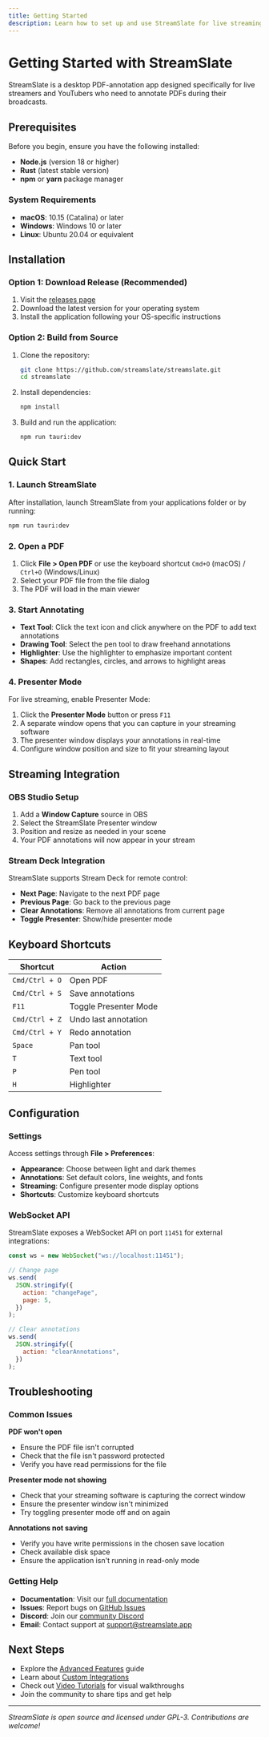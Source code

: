 ```yaml
---
title: Getting Started
description: Learn how to set up and use StreamSlate for live streaming and content creation
---
```


# Getting Started with StreamSlate

StreamSlate is a desktop PDF-annotation app designed specifically for live streamers and YouTubers who need to annotate PDFs during their broadcasts.

## Prerequisites

Before you begin, ensure you have the following installed:

- **Node.js** (version 18 or higher)
- **Rust** (latest stable version)
- **npm** or **yarn** package manager

### System Requirements

- **macOS**: 10.15 (Catalina) or later
- **Windows**: Windows 10 or later
- **Linux**: Ubuntu 20.04 or equivalent

## Installation

### Option 1: Download Release (Recommended)

1. Visit the [releases page](https://github.com/streamslate/streamslate/releases)
2. Download the latest version for your operating system
3. Install the application following your OS-specific instructions

### Option 2: Build from Source

1. Clone the repository:

   ```bash
   git clone https://github.com/streamslate/streamslate.git
   cd streamslate
   ```

2. Install dependencies:

   ```bash
   npm install
   ```

3. Build and run the application:
   ```bash
   npm run tauri:dev
   ```

## Quick Start

### 1. Launch StreamSlate

After installation, launch StreamSlate from your applications folder or by running:

```bash
npm run tauri:dev
```

### 2. Open a PDF

1. Click **File > Open PDF** or use the keyboard shortcut `Cmd+O` (macOS) / `Ctrl+O` (Windows/Linux)
2. Select your PDF file from the file dialog
3. The PDF will load in the main viewer

### 3. Start Annotating

- **Text Tool**: Click the text icon and click anywhere on the PDF to add text annotations
- **Drawing Tool**: Select the pen tool to draw freehand annotations
- **Highlighter**: Use the highlighter to emphasize important content
- **Shapes**: Add rectangles, circles, and arrows to highlight areas

### 4. Presenter Mode

For live streaming, enable Presenter Mode:

1. Click the **Presenter Mode** button or press `F11`
2. A separate window opens that you can capture in your streaming software
3. The presenter window displays your annotations in real-time
4. Configure window position and size to fit your streaming layout

## Streaming Integration

### OBS Studio Setup

1. Add a **Window Capture** source in OBS
2. Select the StreamSlate Presenter window
3. Position and resize as needed in your scene
4. Your PDF annotations will now appear in your stream

### Stream Deck Integration

StreamSlate supports Stream Deck for remote control:

- **Next Page**: Navigate to the next PDF page
- **Previous Page**: Go back to the previous page
- **Clear Annotations**: Remove all annotations from current page
- **Toggle Presenter**: Show/hide presenter mode

## Keyboard Shortcuts

| Shortcut       | Action                |
| -------------- | --------------------- |
| `Cmd/Ctrl + O` | Open PDF              |
| `Cmd/Ctrl + S` | Save annotations      |
| `F11`          | Toggle Presenter Mode |
| `Cmd/Ctrl + Z` | Undo last annotation  |
| `Cmd/Ctrl + Y` | Redo annotation       |
| `Space`        | Pan tool              |
| `T`            | Text tool             |
| `P`            | Pen tool              |
| `H`            | Highlighter           |

## Configuration

### Settings

Access settings through **File > Preferences**:

- **Appearance**: Choose between light and dark themes
- **Annotations**: Set default colors, line weights, and fonts
- **Streaming**: Configure presenter mode display options
- **Shortcuts**: Customize keyboard shortcuts

### WebSocket API

StreamSlate exposes a WebSocket API on port `11451` for external integrations:

```javascript
const ws = new WebSocket("ws://localhost:11451");

// Change page
ws.send(
  JSON.stringify({
    action: "changePage",
    page: 5,
  })
);

// Clear annotations
ws.send(
  JSON.stringify({
    action: "clearAnnotations",
  })
);
```

## Troubleshooting

### Common Issues

**PDF won't open**

- Ensure the PDF file isn't corrupted
- Check that the file isn't password protected
- Verify you have read permissions for the file

**Presenter mode not showing**

- Check that your streaming software is capturing the correct window
- Ensure the presenter window isn't minimized
- Try toggling presenter mode off and on again

**Annotations not saving**

- Verify you have write permissions in the chosen save location
- Check available disk space
- Ensure the application isn't running in read-only mode

### Getting Help

- **Documentation**: Visit our [full documentation](https://streamslate.app/docs)
- **Issues**: Report bugs on [GitHub Issues](https://github.com/streamslate/streamslate/issues)
- **Discord**: Join our [community Discord](https://discord.gg/streamslate)
- **Email**: Contact support at support@streamslate.app

## Next Steps

- Explore the [Advanced Features](/docs/advanced-features) guide
- Learn about [Custom Integrations](/docs/integrations)
- Check out [Video Tutorials](/docs/tutorials) for visual walkthroughs
- Join the community to share tips and get help

---

_StreamSlate is open source and licensed under GPL-3. Contributions are welcome!_
